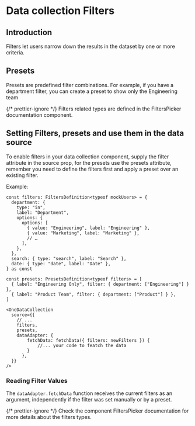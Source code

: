
<Meta title="Data collection/Filters" />

# Data collection Filters

## Introduction

Filters let users narrow down the results in the dataset by one or more
criteria.

## Presets

Presets are predefined filter combinations. For example, if you have a
department filter, you can create a preset to show only the Engineering team

{/* prettier-ignore */}
Filters related types are defined in the <LinkTo kind="Components/FiltersPicker" story="Documentation">FiltersPicker
documentation</LinkTo> component.

## Setting Filters, presets and use them in the data source

To enable filters in your data collection component, supply the filter attribute
in the source prop, for the presets use the presets attribute, remember you need
to define the filters first and apply a preset over an existing filter.

Example:

```tsx
const filters: FiltersDefinition<typeof mockUsers> = {
  department: {
    type: "in",
    label: "Department",
    options: {
      options: [
        { value: "Engineering", label: "Engineering" },
        { value: "Marketing", label: "Marketing" },
        // …
      ],
    },
  },
  search: { type: "search", label: "Search" },
  date: { type: "date", label: "Date" },
} as const

const presets: PresetsDefinition<typeof filters> = [
  { label: "Engineering Only", filter: { department: ["Engineering"] } },
  { label: "Product Team", filter: { department: ["Product"] } },
]
```

```tsx
<OneDataCollection
  source={{
    // ...
    filters,
    presets,
    dataAdapter: {
        fetchData: fetchData({ filters: newFilters }) {
            //... your code to featch the data
        }
      },
  }}
/>
```

### Reading Filter Values

The `dataAdapter.fetchData` function receives the current filters as an
argument, independently if the filter was set manually or by a preset.

{/* prettier-ignore */}
Check the component <LinkTo kind="Components/FiltersPicker" story="Documentation">FiltersPicker
documentation</LinkTo> for more details about the filters types.

